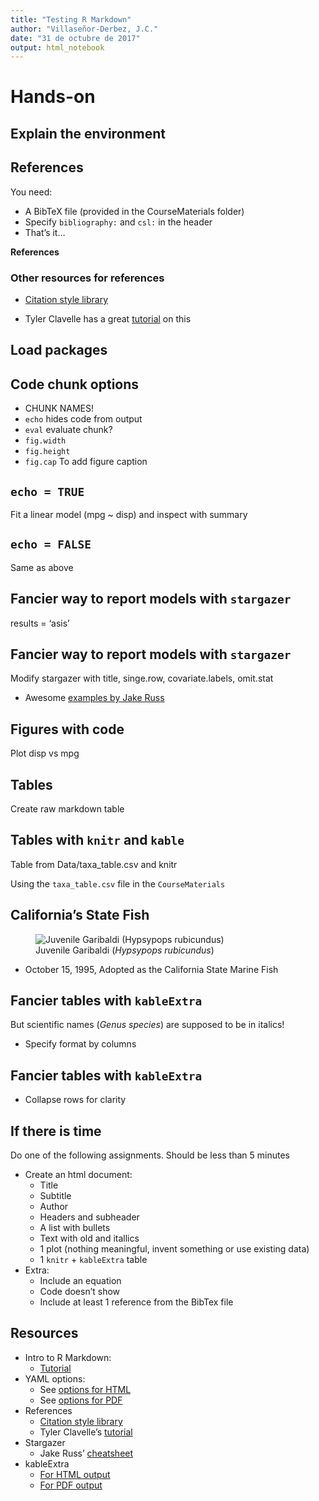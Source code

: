 ```yaml
---
title: "Testing R Markdown"
author: "Villaseñor-Derbez, J.C."
date: "31 de octubre de 2017"
output: html_notebook
---
```


# Hands-on

## Explain the environment

## References

You need:

- A BibTeX file (provided in the CourseMaterials folder)
- Specify `bibliography:` and `csl:` in the header
- That's it...

**References**

### Other resources for references

- [Citation style library](http://editor.citationstyles.org/about/)

- Tyler Clavelle has a great [tutorial](https://tclavelle.github.io/blog/reference_tips/) on this

## Load packages

## Code chunk options

- CHUNK NAMES!
- `echo` hides code from output
- `eval` evaluate chunk?
- `fig.width`
- `fig.height`
- `fig.cap` To add figure caption

## `echo = TRUE`

Fit a linear model (mpg ~ disp) and inspect with summary

## `echo = FALSE`

Same as above

## Fancier way to report models with `stargazer`

results = 'asis'


## Fancier way to report models with `stargazer`

Modify stargazer with title, singe.row, covariate.labels, omit.stat

- Awesome [examples by Jake Russ](http://www.jakeruss.com/cheatsheets/stargazer/)

## Figures with code

Plot disp vs mpg

## Tables

Create raw markdown table


## Tables with `knitr` and `kable`

Table from Data/taxa_table.csv and knitr

Using the `taxa_table.csv` file in the `CourseMaterials`

## California's State Fish

![Juvenile Garibaldi (*Hypsypops rubicundus*)](http://www.fishbase.org/images/species/Hyrub_j0.jpg)

- October 15, 1995, Adopted as the California State Marine Fish

## Fancier tables with `kableExtra`

But scientific names (*Genus species*) are supposed to be in italics!

- Specify format by columns

## Fancier tables with `kableExtra`

- Collapse rows for clarity

## If there is time

Do one of the following assignments. Should be less than 5 minutes

- Create an html document:
    - Title
    - Subtitle
    - Author
    - Headers and subheader
    - A list with bullets
    - Text with old and itallics
    - 1 plot (nothing meaningful, invent something or use existing data)
    - 1 `knitr` + `kableExtra` table
- Extra:
    - Include an equation
    - Code doesn't show
    - Include at least 1 reference from the BibTex file

## Resources

- Intro to R Markdown:
    - [Tutorial](http://rmarkdown.rstudio.com/lesson-1.html)
- YAML options:
    - See [options for HTML](http://rmarkdown.rstudio.com/html_document_format.html)
    - See [options for PDF](http://rmarkdown.rstudio.com/pdf_document_format.html)
- References
    - [Citation style library](http://editor.citationstyles.org/about/)
    - Tyler Clavelle's [tutorial](https://tclavelle.github.io/blog/reference_tips/)
- Stargazer
    - Jake Russ' [cheatsheet](http://www.jakeruss.com/cheatsheets/stargazer/)
- kableExtra
    - [For HTML output](http://haozhu233.github.io/kableExtra/awesome_table_in_html.html)
    - [For PDF output](http://haozhu233.github.io/kableExtra/awesome_table_in_pdf.pdf)


